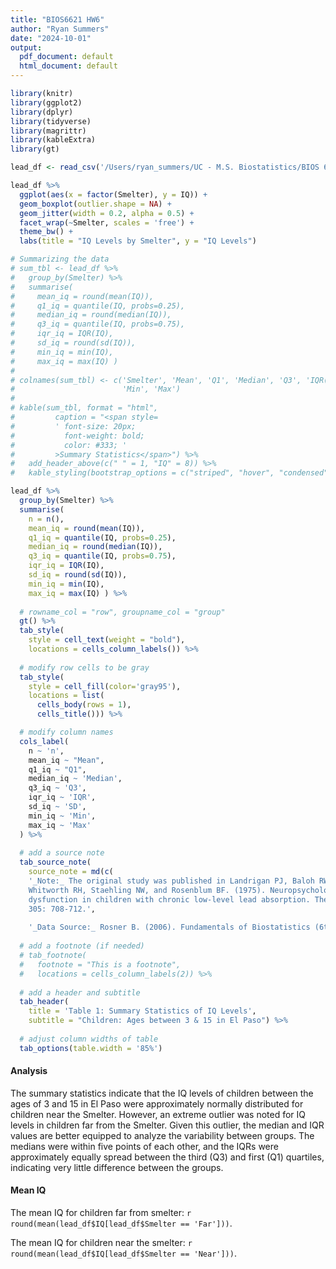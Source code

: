 ```yaml
---
title: "BIOS6621 HW6"
author: "Ryan Summers"
date: "2024-10-01"
output:
  pdf_document: default
  html_document: default
---
```


```r
library(knitr)
library(ggplot2)
library(dplyr)
library(tidyverse)
library(magrittr)
library(kableExtra)
library(gt)
```


```r
lead_df <- read_csv('/Users/ryan_summers/UC - M.S. Biostatistics/BIOS 6621 - Statistical Consulting/Week 6/HW 6/lead-iq-01.csv')

```

```r
lead_df %>%
  ggplot(aes(x = factor(Smelter), y = IQ)) +
  geom_boxplot(outlier.shape = NA) +  
  geom_jitter(width = 0.2, alpha = 0.5) +
  facet_wrap(~Smelter, scales = 'free') +
  theme_bw() +
  labs(title = "IQ Levels by Smelter", y = "IQ Levels")

```


```r
# Summarizing the data
# sum_tbl <- lead_df %>%
#   group_by(Smelter) %>% 
#   summarise(
#     mean_iq = round(mean(IQ)),
#     q1_iq = quantile(IQ, probs=0.25),
#     median_iq = round(median(IQ)),
#     q3_iq = quantile(IQ, probs=0.75),
#     iqr_iq = IQR(IQ),
#     sd_iq = round(sd(IQ)),
#     min_iq = min(IQ),
#     max_iq = max(IQ) )
# 
# colnames(sum_tbl) <- c('Smelter', 'Mean', 'Q1', 'Median', 'Q3', 'IQR(Q3-Q1)', 'SD', 
#                        'Min', 'Max')
# 
# kable(sum_tbl, format = "html", 
#         caption = "<span style=
#         ' font-size: 20px; 
#           font-weight: bold; 
#           color: #333; '
#         >Summary Statistics</span>") %>%
#   add_header_above(c(" " = 1, "IQ" = 8)) %>% 
#   kable_styling(bootstrap_options = c("striped", "hover", "condensed")) 


```


```r
lead_df %>%
  group_by(Smelter) %>% 
  summarise(
    n = n(),
    mean_iq = round(mean(IQ)),
    q1_iq = quantile(IQ, probs=0.25),
    median_iq = round(median(IQ)),
    q3_iq = quantile(IQ, probs=0.75),
    iqr_iq = IQR(IQ),
    sd_iq = round(sd(IQ)),
    min_iq = min(IQ),
    max_iq = max(IQ) ) %>% 
  
  # rowname_col = "row", groupname_col = "group"
  gt() %>% 
  tab_style(
    style = cell_text(weight = "bold"),
    locations = cells_column_labels()) %>%
  
  # modify row cells to be gray
  tab_style(
    style = cell_fill(color='gray95'),
    locations = list(
      cells_body(rows = 1),
      cells_title())) %>%

  # modify column names
  cols_label(
    n ~ 'n',
    mean_iq ~ "Mean",
    q1_iq ~ "Q1",
    median_iq ~ 'Median',
    q3_iq ~ 'Q3',
    iqr_iq ~ 'IQR',
    sd_iq ~ 'SD',
    min_iq ~ 'Min',
    max_iq ~ 'Max'
  ) %>% 
  
  # add a source note
  tab_source_note(
    source_note = md(c(
    '_Note:_ The original study was published in Landrigan PJ, Baloh RW, Barthel WF, 
    Whitworth RH, Staehling NW, and Rosenblum BF. (1975). Neuropsychological 
    dysfunction in children with chronic low-level lead absorption. The Lancet, 
    305: 708-712.',
    
    '_Data Source:_ Rosner B. (2006). Fundamentals of Biostatistics (6th edition). Duxbury.'))) %>%
  
  # add a footnote (if needed)
  # tab_footnote(
  #   footnote = "This is a footnote",
  #   locations = cells_column_labels(2)) %>%
  
  # add a header and subtitle
  tab_header(
    title = 'Table 1: Summary Statistics of IQ Levels',
    subtitle = "Children: Ages between 3 & 15 in El Paso") %>% 
  
  # adjust column widths of table
  tab_options(table.width = '85%') 

```

#### Analysis 

The summary statistics indicate that the IQ levels of children between the ages 
of 3 and 15 in El Paso were approximately normally distributed for children near 
the Smelter. However, an extreme outlier was noted for IQ levels in children far
from the Smelter. Given this outlier, the median and IQR values are better 
equipped to analyze the variability between groups. The medians were within five
points of each other, and the IQRs were approximately equally spread between the third (Q3) 
and first (Q1) quartiles, indicating very little difference between the groups.

#### Mean IQ

The mean IQ for children far from smelter:
`r round(mean(lead_df$IQ[lead_df$Smelter == 'Far']))`.

The mean IQ for children near the smelter: 
`r round(mean(lead_df$IQ[lead_df$Smelter == 'Near']))`.







